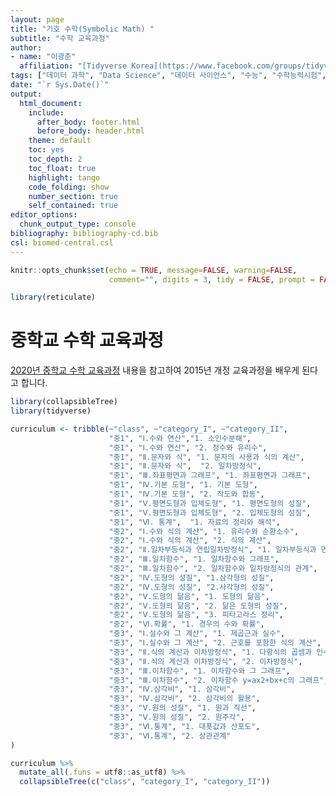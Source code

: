 ```yaml
---
layout: page
title: "기호 수학(Symbolic Math) "
subtitle: "수학 교육과정"
author:
- name: "이광춘"
  affiliation: "[Tidyverse Korea](https://www.facebook.com/groups/tidyverse/)"
tags: ["데이터 과학", "Data Science", "데이터 사이언스", "수능", "수학능력시험", "EBS", "수학", "수학교육과정"]
date: "`r Sys.Date()`"
output:
  html_document: 
    include:
      after_body: footer.html
      before_body: header.html
    theme: default
    toc: yes
    toc_depth: 2
    toc_float: true
    highlight: tango
    code_folding: show
    number_section: true
    self_contained: true
editor_options: 
  chunk_output_type: console
bibliography: bibliography-cd.bib
csl: biomed-central.csl
---
```


```r
knitr::opts_chunk$set(echo = TRUE, message=FALSE, warning=FALSE,
                      comment="", digits = 3, tidy = FALSE, prompt = FALSE, fig.align = 'center')

library(reticulate)
```


# 중학교 수학 교육과정 {#math-middle-school}

[2020년 중학교 수학 교육과정](https://m.blog.naver.com/holpi37/221758645852) 내용을 참고하여 2015년 개정 교육과정을 배우게 된다고 합니다.


```r
library(collapsibleTree)
library(tidyverse)

curriculum <- tribble(~"class", ~"category_I", ~"category_II",
                      "중1", "Ⅰ.수와 연산","1. 소인수분해",
                      "중1", "Ⅰ.수와 연산", "2. 정수와 유리수",
                      "중1", "Ⅱ.문자와 식", "1. 문자의 사용과 식의 계산",
                      "중1", "Ⅱ.문자와 식",  "2. 일차방정식",
                      "중1", "Ⅲ.좌표평면과 그래프", "1. 좌표평면과 그래프",
                      "중1", "Ⅳ.기본 도형", "1. 기본 도형",
                      "중1", "Ⅳ.기본 도형", "2. 작도와 합동",
                      "중1", "Ⅴ.평면도형과 입체도형", "1. 평면도형의 성질",
                      "중1", "Ⅴ.평면도형과 입체도형", "2. 입체도형의 성질",
                      "중1", "Ⅵ. 통계",  "1. 자료의 정리와 해석",
                      "중2", "Ⅰ.수와 식의 계산", "1. 유리수와 순환소수", 
                      "중2", "Ⅰ.수와 식의 계산", "2. 식의 계산",
                      "중2", "Ⅱ.일차부등식과 연립일차방정식", "1. 일차부등식과 연립일차방정식",
                      "중2", "Ⅲ.일차함수", "1. 일차함수와 그래프",
                      "중2", "Ⅲ.일차함수", "2. 일차함수와 일차방정식의 관계",
                      "중2", "Ⅳ.도형의 성질", "1.삼각형의 성질",
                      "중2", "Ⅳ.도형의 성질", "2.사각형의 성질",
                      "중2", "Ⅴ.도형의 닮음", "1. 도형의 닮음", 
                      "중2", "Ⅴ.도형의 닮음", "2. 닮은 도형의 성질",
                      "중2", "Ⅴ.도형의 닮음", "3. 피타고라스 정리", 
                      "중2", "Ⅵ.확률", "1. 경우의 수와 확률",
                      "중3", "Ⅰ.실수와 그 계산", "1. 제곱근과 실수",
                      "중3", "Ⅰ.실수와 그 계산", "2. 근호를 포함한 식의 계산",
                      "중3", "Ⅱ.식의 계산과 이차방정식", "1. 다항식의 곱셈과 인수분해",
                      "중3", "Ⅱ.식의 계산과 이차방정식", "2. 이차방정식",
                      "중3", "Ⅲ.이차함수", "1. 이차함수와 그 그래프",
                      "중3", "Ⅲ.이차함수", "2. 이차함수 y=ax2+bx+c의 그래프",
                      "중3", "Ⅳ.삼각비", "1. 삼각비",
                      "중3", "Ⅳ.삼각비", "2. 삼각비의 활용",
                      "중3", "Ⅴ.원의 성질", "1. 원과 직선", 
                      "중3", "Ⅴ.원의 성질", "2. 원주각",
                      "중3", "Ⅵ.통계", "1. 대푯값과 산포도",
                      "중3", "Ⅵ.통계", "2. 상관관계"
)

curriculum %>% 
  mutate_all(.funs = utf8::as_utf8) %>% 
  collapsibleTree(c("class", "category_I", "category_II"))

```


